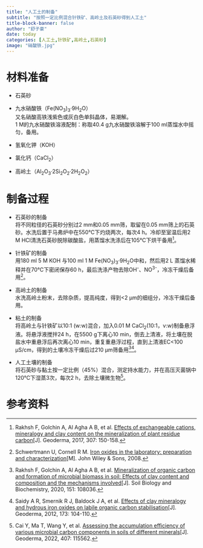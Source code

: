 ```yaml
---
title: "人工土的制备"
subtitle: "按照一定比例混合针铁矿、高岭土及石英砂得到人工土"
title-block-banner: false
author: "舒子豪"
date: today
categories: [人工土,针铁矿,高岭土,石英砂]
image: "硝酸铁.jpg"
---
```

# 材料准备

- 石英砂

- 九水硝酸铁（Fe(NO<sub>3</sub>)<sub>3</sub>·9H<sub>2</sub>O）<br>又名硝酸高铁浅紫色或灰白色单斜晶体，易潮解。<br>1 M的九水硝酸铁溶液配制：称取40.4 g九水硝酸铁溶解于100 ml蒸馏水中摇匀，备用。

- 氢氧化钾（KOH）

- 氯化钙（CaCl<sub>2</sub>）

- 高岭土（Al<sub>2</sub>O<sub>3</sub>·2Si<sub>2</sub>O<sub>2</sub>·2H<sub>2</sub>O<sub>2</sub>）

# 制备过程

- 石英砂的制备<br>将不同粒径的石英砂分别过2 mm和0.05 mm筛，取留在0.05 mm筛上的石英砂。水洗后置于马弗炉中在550℃下灼烧两次，每次4 h。冷却至室温后用2 M HCl清洗石英砂脱除碳酸盐，用蒸馏水洗涤后在105℃下烘干备用[^1]。

- 针铁矿的制备<br>用180 ml 5 M KOH 与100 ml 1 M Fe(NO<sub>3</sub>)<sub>3</sub>·9H<sub>2</sub>O中和，然后用2 L 蒸馏水稀释并在70℃下密闭保存60 h，最后洗涤产物去除OH<sup>-</sup>、NO<sup>3-</sup>，冷冻干燥后备用[^2]。

- 高岭土的制备<br>水洗高岭土粉末，去除杂质，提高纯度，得到<2 μm的细组分，冷冻干燥后备用。

- 粘土的制备<br>将高岭土与针铁矿以10:1 (w:w)混合，加入0.01 M CaCl<sub>2</sub>(10:1，v:w)制备悬浮液。将悬浮液搅拌24 h，在5500 g下离心10 min，倒去上清液，将土壤在脱盐水中重悬浮后再次离心10 min，重复重悬浮过程，直到上清液EC<100 μS/cm，得到的土壤冷冻干燥后过210 μm筛备用[^3][^4]。

- 人工土壤的制备<br>将石英砂与黏土按一定比例（45%）混合，测定持水能力，并在高压灭菌锅中120℃下湿蒸3次，每次2 h，去除土壤微生物[^5]。



# 参考资料
[^1]: Rakhsh F, Golchin A, Al Agha A B, et al. [Effects of exchangeable cations, mineralogy and clay content on the mineralization of plant residue carbon](https://doi.org/10.1016/j.geoderma.2017.07.010)[J]. Geoderma, 2017, 307: 150-158.
[^2]: Schwertmann U, Cornell R M. [Iron oxides in the laboratory: preparation and characterization](https://doi.org/10.1180/claymin.1992.027.3.14)[M]. John Wiley & Sons, 2008.
[^3]: Rakhsh F, Golchin A, Al Agha A B, et al. [Mineralization of organic carbon and formation of microbial biomass in soil: Effects of clay content and composition and the mechanisms involved](https://doi.org/10.1016/j.soilbio.2020.108036)[J]. Soil Biology and Biochemistry, 2020, 151: 108036.
[^4]: Saidy A R, Smernik R J, Baldock J A, et al. [Effects of clay mineralogy and hydrous iron oxides on labile organic carbon stabilisation](https://doi.org/10.1016/j.geoderma.2011.12.030)[J]. Geoderma, 2012, 173: 104-110.
[^5]: Cai Y, Ma T, Wang Y, et al. [Assessing the accumulation efficiency of various microbial carbon components in soils of different minerals](https://doi.org/10.1016/j.geoderma.2021.115562)[J]. Geoderma, 2022, 407: 115562.





